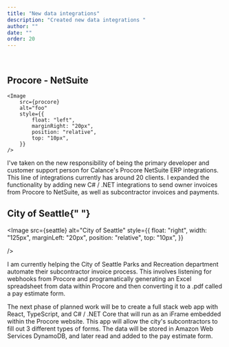```yaml
---
title: "New data integrations"
description: "Created new data integrations "
author: ""
date: ""
order: 20
---
```



<br />

## Procore - NetSuite

    <Image
        src={procore}
        alt="foo"
        style={{
            float: "left",
            marginRight: "20px",
            position: "relative",
            top: "10px",
        }}
    />

I've taken on the new responsibility of being the primary developer and customer support person for Calance's Procore NetSuite ERP integrations. This line of integrations currently has around 20 clients. I expanded the functionality by adding new C# / .NET integrations to send owner invoices from Procore to NetSuite, as well as subcontractor invoices and payments.

## City of Seattle{" "}

<Image
    src={seattle}
    alt="City of Seattle"
    style={{
        float: "right",
        width: "125px",
        marginLeft: "20px",
        position: "relative",
        top: "10px",
    }}

/>

I am currently helping the City of Seattle Parks and Recreation department automate their subcontractor invoice process. This involves listening for webhooks from Procore and programatically generating an Excel spreadsheet from data within Procore and then converting it to a .pdf called a pay estimate form.

The next phase of planned work will be to create a full stack web app with React, TypeScript, and C# / .NET Core that will run as an iFrame embedded within the Procore website. This app will allow the city's subcontractors to fill out 3 different types of forms. The data will be stored in Amazon Web Services DynamoDB, and later read and added to the pay estimate form.
